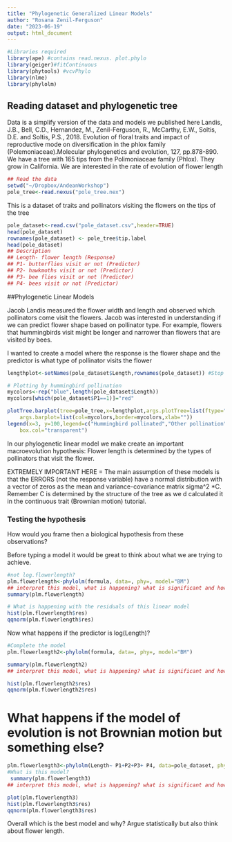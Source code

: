 ```yaml
---
title: "Phylogenetic Generalized Linear Models"
author: "Rosana Zenil-Ferguson"
date: "2023-06-19"
output: html_document
---
```

```r
#Libraries required
library(ape) #contains read.nexus. plot.phylo
library(geiger)#fitContinuous
library(phytools) #vcvPhylo
library(nlme)
library(phylolm)
```

## Reading dataset and phylogenetic tree

Data is a simplify version of the data and models we published here
Landis, J.B., Bell, C.D., Hernandez, M., Zenil-Ferguson, R., McCarthy, E.W., Soltis, D.E. and Soltis, P.S., 2018. Evolution of floral traits and impact of reproductive mode on diversification in the phlox family (Polemoniaceae).Molecular phylogenetics and evolution, 127, pp.878-890.
We have a tree with 165 tips from the Polimoniaceae family (Phlox). They grow in California.  We are interested in the rate of evolution of flower length

```r
## Read the data
setwd("~/Dropbox/AndeanWorkshop")
pole_tree<-read.nexus("pole_tree.nex")
```

This is a dataset of traits and pollinators visiting the flowers on the tips of the tree

```r
pole_dataset<-read.csv("pole_dataset.csv",header=TRUE)
head(pole_dataset)
rownames(pole_dataset) <- pole_tree$tip.label 
head(pole_dataset)
## Description
## Length- flower length (Response)
## P1- butterflies visit or not (Predictor)
## P2- hawkmoths visit or not (Predictor)
## P3- bee flies visit or not (Predictor)
## P4- bees visit or not (Predictor)
```


##Phylogenetic Linear Models

Jacob Landis measured the flower width and length and observed which pollinators come visit the flowers. Jacob was interested in understanding if we can predict flower shape based on pollinator type. For example, flowers that hummingbirds visit might be longer and narrower than flowers that are visited by bees.

I wanted to create a model where the response is the flower shape and the predictor is what type of pollinator visits the flower

```r
lengthplot<-setNames(pole_dataset$Length,rownames(pole_dataset)) #Stop to see what this line of code is doing

# Plotting by hummingbird pollination
mycolors<-rep("blue",length(pole_dataset$Length))
mycolors[which(pole_dataset$P1==1)]="red"

plotTree.barplot(tree=pole_tree,x=lengthplot,args.plotTree=list(ftype="off"),
    args.barplot=list(col=mycolors,border=mycolors,xlab=""))
legend(x=3, y=100,legend=c("Hummingbird pollinated","Other pollination"),pch=22,cex=0.5,pt.bg=c("red","blue"),
    box.col="transparent")

```


In our  phylogenetic linear model we make create an important macroevolution hypothesis: Flower length is determined by the types of pollinators that visit the flower. 

EXTREMELY IMPORTANT HERE = The main assumption of these models is that the ERRORS (not the response variable) have a normal distribution with a vector of zeros as the mean and variance-covariance matrix sigma^2 *C. Remember C is determined by the structure of the tree as we d calculated it in the continuous trait (Brownian motion) tutorial.

### Testing the hypothesis

How would you frame then a biological hypothesis from these observations?

Before typing a model it would be great to think about what we are trying to achieve.

```r
#not log.flowerlength?
plm.flowerlength<-phylolm(formula, data=, phy=, model="BM")
## interpret this model, what is happening? what is significant and how
summary(plm.flowerlength)

# What is happening with the residuals of this linear model
hist(plm.flowerlength$res)
qqnorm(plm.flowerlength$res)
```


Now what happens if the predictor is log(Length)?
```r
#Complete the model
plm.flowerlength2<-phylolm(formula, data=, phy=, model="BM")

summary(plm.flowerlength2)
## interpret this model, what is happening? what is significant and how

hist(plm.flowerlength2$res)
qqnorm(plm.flowerlength2$res)
```



# What happens if the model of evolution is not Brownian motion but something else?

```r
plm.flowerlength3<-phylolm(Length~ P1+P2+P3+ P4, data=pole_dataset, phy=pole_tree, model="OUrandomRoot")
#What is this model?
 summary(plm.flowerlength3)
## interpret this model, what is happening? what is significant and how

plot(plm.flowerlength3)
hist(plm.flowerlength3$res)
qqnorm(plm.flowerlength3$res)
````

Overall which is the best model and why?  Argue statistically but also think about flower length.

